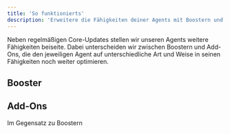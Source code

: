 ```yaml
---
title: 'So funktionierts'
description: 'Erweitere die Fähigkeiten deiner Agents mit Boostern und Add-Ons.'
---
```


Neben regelmäßigen Core-Updates stellen wir unseren Agents weitere Fähigkeiten beiseite. Dabei unterscheiden wir zwischen Boostern und Add-Ons, die den jeweiligen Agent auf unterschiedliche Art und Weise in seinen Fähigkeiten noch weiter optimieren.

## Booster

## Add-Ons

Im Gegensatz zu Boostern 

## 
